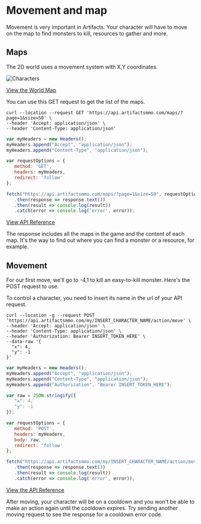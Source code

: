 

# Movement and map
  
Movement is very important in Artifacts. Your character will have to move on the map to find monsters to kill, resources to gather and more.

## Maps

The 2D world uses a movement system with X,Y coordinates.

![Characters](https://api.artifactsmmo.com/images/docs/map.png)

[View the World Map](https://artifactsmmo.com/world)

You can use this GET request to get the list of the maps.


```http filename="cURL" copy
curl --location --request GET 'https://api.artifactsmmo.com/maps/?page=1&size=50' \
--header 'Accept: application/json' \
--header 'Content-Type: application/json'
```
```js filename="Javascript" copy
var myHeaders = new Headers();
myHeaders.append("Accept", "application/json");
myHeaders.append("Content-Type", "application/json");

var requestOptions = {
   method: 'GET',
   headers: myHeaders,
   redirect: 'follow'
};

fetch("https://api.artifactsmmo.com/maps/?page=1&size=50", requestOptions)
   .then(response => response.text())
   .then(result => console.log(result))
   .catch(error => console.log('error', error));
```


[View API Reference](https://api.artifactsmmo.com/docs/#/operations/all_maps_maps__get)

The response includes all the maps in the game and the content of each map. It's the way to find out where you can find a monster or a resource, for example.


## Movement

For our first move, we'll go to -4,1 to kill an easy-to-kill monster. Here's the POST request to use.

<Callout type="info" emoji="ℹ️">
To control a character, you need to insert its name in the url of your API request.
</Callout>

```http filename="cURL" copy
curl --location -g --request POST 'https://api.artifactsmmo.com/my/INSERT_CHARACTER_NAME/action/move' \
--header 'Accept: application/json' \
--header 'Content-Type: application/json' \
--header 'Authorization: Bearer INSERT_TOKEN_HERE' \
--data-raw '{
  "x": 4,
  "y": -1
}'
```
```js filename="Javascript" copy
var myHeaders = new Headers();
myHeaders.append("Accept", "application/json");
myHeaders.append("Content-Type", "application/json");
myHeaders.append("Authorization", "Bearer INSERT_TOKEN_HERE");

var raw = JSON.stringify({
   "x": 4,
   "y": -1
});

var requestOptions = {
   method: 'POST',
   headers: myHeaders,
   body: raw,
   redirect: 'follow'
};

fetch("https://api.artifactsmmo.com/my/INSERT_CHARACTER_NAME/action/move", requestOptions)
   .then(response => response.text())
   .then(result => console.log(result))
   .catch(error => console.log('error', error));
```

[View the API Reference](https://api.artifactsmmo.com/docs/#/operations/action_move_my__name__action_move_post)

After moving, your character will be on a cooldown and you won't be able to make an action again until the cooldown expires. Try sending another moving request to see the response for a cooldown error code.

